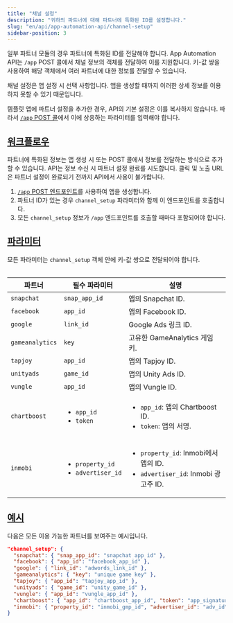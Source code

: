 ```yaml
---
title: "채널 설정"
description: "귀하의 파트너에 대해 파트너에 특화된 ID를 설정합니다."
slug: "en/api/app-automation-api/channel-setup"
sidebar-position: 3
---
```

일부 파트너 모듈의 경우 파트너에 특화된 ID를 전달해야 합니다. App Automation API는 `/app` POST 콜에서 채널 정보의 객체를 전달하여 이를 지원합니다. 키\-값 쌍을 사용하여 해당 객체에서 여러 파트너에 대한 정보를 전달할 수 있습니다.
<callout type="note"> 

채널 설정은 앱 설정 시 선택 사항입니다. 앱을 생성할 때까지 이러한 상세 정보를 이용하지 못할 수 있기 때문입니다.
</Callout> 

템플릿 앱에 파트너 설정을 추가한 경우, API의 기본 설정은 이를 복사하지 않습니다.  따라서 [`/app` POST 콜](/en/api/app-automation-api/app-endpoint#parameters)에서 이에 상응하는 파라미터를 입력해야 합니다.

[워크플로우](workflow)
-----------------

파트너에 특화된 정보는 앱 생성 시 또는 POST 콜에서 정보를 전달하는 방식으로 추가할 수 있습니다. API는 정보 수신 시 파트너 설정 완료를 시도합니다. 클릭 및 노출 URL은 파트너 설정이 완료되기 전까지 API에서 사용이 불가합니다.

1. [`/app` POST 엔드포인트](/en/api/app-automation-api/app-endpoint#parameters)를 사용하여 앱을 생성합니다.
2. 파트너 ID가 있는 경우 `channel_setup` 파라미터와 함께 이 엔드포인트를 호출합니다.
3. 모든 `channel_setup` 정보가 `/app` 엔드포인트를 호출할 때마다 포함되어야 합니다.

[파라미터](parameters)
------------------

<callout type="important"> 

모든 파라미터는 `channel_setup` 객체 안에 키\-값 쌍으로 전달되어야 합니다.
</Callout> <table> 

|       파트너       |                         필수 파라미터                         |                                            설명                                            |
|-----------------|---------------------------------------------------------|------------------------------------------------------------------------------------------|
| `snapchat`      | `snap_app_id`                                           | 앱의 Snapchat ID.                                                                          |
| `facebook`      | `app_id`                                                | 앱의 Facebook ID.                                                                          |
| `google`        | `link_id`                                               | Google Ads 링크 ID.                                                                        |
| `gameanalytics` | `key`                                                   | 고유한 GameAnalytics 게임 키.                                                                  |
| `tapjoy`        | `app_id`                                                | 앱의 Tapjoy ID.                                                                            |
| `unityads`      | `game_id`                                               | 앱의 Unity Ads ID.                                                                         |
| `vungle`        | `app_id`                                                | 앱의 Vungle ID.                                                                            |
| `chartboost`    | <ul><li>`app_id`</li><li>`token`</li></ul>              | <ul><li>`app_id`: 앱의 Chartboost ID.</li><li>`token`: 앱의 서명.</li></ul>                    |
| `inmobi`        | <ul><li>`property_id`</li><li>`advertiser_id`</li></ul> | <ul><li>`property_id`: Inmobi에서 앱의 ID.</li><li>`advertiser_id`: Inmobi 광고주 ID.</li></ul> |

</Table> 

[예시](example)
-------------

다음은 모든 이용 가능한 파트너를 보여주는 예시입니다.
<codeblock title="지원되는 파트너"> 

```json
"channel_setup": {
  "snapchat": { "snap_app_id": "snapchat app id" },
  "facebook": { "app_id": "facebook_app_id" },
  "google": { "link_id": "adwords_link_id" },
  "gameanalytics": { "key": "unique game key" },
  "tapjoy": { "app_id": "tapjoy_app_id" },
  "unityads": { "game_id": "unity_game_id" },
  "vungle": { "app_id": "vungle_app_id" },
  "chartboost": { "app_id": "chartboost_app_id", "token": "app_signature" },
  "inmobi": { "property_id": "inmobi_gmp_id", "advertiser_id": "adv_id" }
}
```

</CodeBlock>

